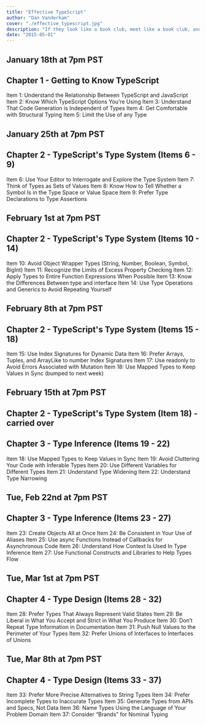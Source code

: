 ```yaml
---
title: "Effective TypeScript"
author: "Dan Vanderkam"
cover: "./effective_typescript.jpg"
description: "If they look like a book club, meet like a book club, and discuss like a book club, then they probably are reading about typescript."
date: "2015-05-01"
---
```


## January 18th at 7pm PST

## Chapter 1 - Getting to Know TypeScript

Item 1: Understand the Relationship Between TypeScript and JavaScript
Item 2: Know Which TypeScript Options You’re Using
Item 3: Understand That Code Generation is Independent of Types
Item 4: Get Comfortable with Structural Typing
Item 5: Limit the Use of any Type

## January 25th at 7pm PST

## Chapter 2 - TypeScript's Type System (Items 6 - 9)

Item 6: Use Your Editor to Interrogate and Explore the Type System
Item 7: Think of Types as Sets of Values
Item 8: Know How to Tell Whether a Symbol Is in the Type Space or Value Space
Item 9: Prefer Type Declarations to Type Assertions

## February 1st at 7pm PST

## Chapter 2 - TypeScript's Type System (Items 10 - 14)

Item 10: Avoid Object Wrapper Types (String, Number, Boolean, Symbol, BigInt)
Item 11: Recognize the Limits of Excess Property Checking
Item 12: Apply Types to Entire Function Expressions When Possible
Item 13: Know the Differences Between type and interface
Item 14: Use Type Operations and Generics to Avoid Repeating Yourself

## February 8th at 7pm PST

## Chapter 2 - TypeScript's Type System (Items 15 - 18)

Item 15: Use Index Signatures for Dynamic Data
Item 16: Prefer Arrays, Tuples, and ArrayLike to number Index Signatures
Item 17: Use readonly to Avoid Errors Associated with Mutation
Item 18: Use Mapped Types to Keep Values in Sync (bumped to next week)

## February 15th at 7pm PST

## Chapter 2 - TypeScript's Type System (Item 18) - carried over

## Chapter 3 - Type Inference (Items 19 - 22)

Item 18: Use Mapped Types to Keep Values in Sync
Item 19: Avoid Cluttering Your Code with Inferable Types
Item 20: Use Different Variables for Different Types
Item 21: Understand Type Widening
Item 22: Understand Type Narrowing

## Tue, Feb 22nd at 7pm PST

## Chapter 3 - Type Inference (Items 23 - 27)

Item 23: Create Objects All at Once
Item 24: Be Consistent in Your Use of Aliases
Item 25: Use async Functions Instead of Callbacks for Asynchronous Code
Item 26: Understand How Context Is Used In Type Inference
Item 27: Use Functional Constructs and Libraries to Help Types Flow

## Tue, Mar 1st at 7pm PST

## Chapter 4 - Type Design (Items 28 - 32)

Item 28: Prefer Types That Always Represent Valid States
Item 29: Be Liberal in What You Accept and Strict in What You Produce
Item 30: Don’t Repeat Type Information in Documentation
Item 31: Push Null Values to the Perimeter of Your Types
Item 32: Prefer Unions of Interfaces to Interfaces of Unions

## Tue, Mar 8th at 7pm PST

## Chapter 4 - Type Design (Items 33 - 37)

Item 33: Prefer More Precise Alternatives to String Types
Item 34: Prefer Incomplete Types to Inaccurate Types
Item 35: Generate Types from APIs and Specs, Not Data
Item 36: Name Types Using the Language of Your Problem Domain
Item 37: Consider “Brands” for Nominal Typing
